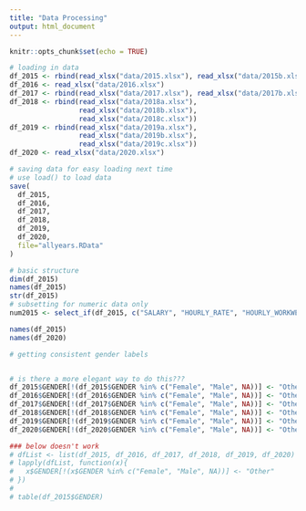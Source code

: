 ```yaml
---
title: "Data Processing"
output: html_document
---
```


```r
knitr::opts_chunk$set(echo = TRUE)
```

```r
# loading in data
df_2015 <- rbind(read_xlsx("data/2015.xlsx"), read_xlsx("data/2015b.xlsx"))
df_2016 <- read_xlsx("data/2016.xlsx")
df_2017 <- rbind(read_xlsx("data/2017.xlsx"), read_xlsx("data/2017b.xlsx"))
df_2018 <- rbind(read_xlsx("data/2018a.xlsx"),
                 read_xlsx("data/2018b.xlsx"),
                 read_xlsx("data/2018c.xlsx"))
df_2019 <- rbind(read_xlsx("data/2019a.xlsx"),
                 read_xlsx("data/2019b.xlsx"),
                 read_xlsx("data/2019c.xlsx"))
df_2020 <- read_xlsx("data/2020.xlsx")

# saving data for easy loading next time
# use load() to load data
save(
  df_2015,
  df_2016,
  df_2017,
  df_2018,
  df_2019,
  df_2020,
  file="allyears.RData"
)

# basic structure
dim(df_2015)
names(df_2015)
str(df_2015)
# subsetting for numeric data only
num2015 <- select_if(df_2015, c("SALARY", "HOURLY_RATE", "HOURLY_WORKWEEK", "AGE", "FAIR_PAY"))

names(df_2015)
names(df_2020)


```

```r
# getting consistent gender labels


# is there a more elegant way to do this???
df_2015$GENDER[!(df_2015$GENDER %in% c("Female", "Male", NA))] <- "Other"
df_2016$GENDER[!(df_2016$GENDER %in% c("Female", "Male", NA))] <- "Other"
df_2017$GENDER[!(df_2017$GENDER %in% c("Female", "Male", NA))] <- "Other"
df_2018$GENDER[!(df_2018$GENDER %in% c("Female", "Male", NA))] <- "Other"
df_2019$GENDER[!(df_2019$GENDER %in% c("Female", "Male", NA))] <- "Other"
df_2020$GENDER[!(df_2020$GENDER %in% c("Female", "Male", NA))] <- "Other"

### below doesn't work
# dfList <- list(df_2015, df_2016, df_2017, df_2018, df_2019, df_2020)
# lapply(dfList, function(x){
#   x$GENDER[!(x$GENDER %in% c("Female", "Male", NA))] <- "Other"
# })
# 
# table(df_2015$GENDER)

```



 
 